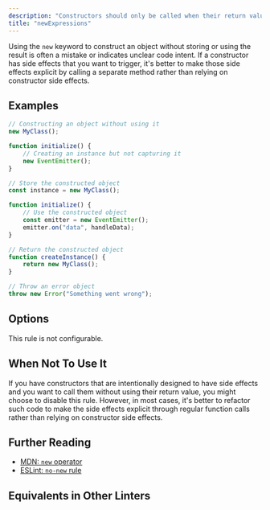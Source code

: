 ```yaml
---
description: "Constructors should only be called when their return value is used."
title: "newExpressions"
---
```



<RuleSummary plugin="ts" rule="newExpressions" />

Using the `new` keyword to construct an object without storing or using the result is often a mistake or indicates unclear code intent.
If a constructor has side effects that you want to trigger, it's better to make those side effects explicit by calling a separate method rather than relying on constructor side effects.

## Examples

<Tabs>
<TabItem label="❌ Incorrect">

```ts
// Constructing an object without using it
new MyClass();

function initialize() {
	// Creating an instance but not capturing it
	new EventEmitter();
}
```

</TabItem>
<TabItem label="✅ Correct">

```ts
// Store the constructed object
const instance = new MyClass();

function initialize() {
	// Use the constructed object
	const emitter = new EventEmitter();
	emitter.on("data", handleData);
}

// Return the constructed object
function createInstance() {
	return new MyClass();
}

// Throw an error object
throw new Error("Something went wrong");
```

</TabItem>
</Tabs>

## Options

This rule is not configurable.

## When Not To Use It

If you have constructors that are intentionally designed to have side effects and you want to call them without using their return value, you might choose to disable this rule.
However, in most cases, it's better to refactor such code to make the side effects explicit through regular function calls rather than relying on constructor side effects.

## Further Reading

- [MDN: `new` operator](https://developer.mozilla.org/en-US/docs/Web/JavaScript/Reference/Operators/new)
- [ESLint: `no-new` rule](https://eslint.org/docs/latest/rules/no-new)

## Equivalents in Other Linters

<RuleEquivalents pluginId="ts" ruleId="newExpressions" />

